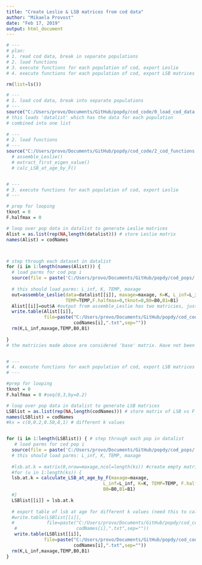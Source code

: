 ```yaml
---
title: "Create Leslie & LSB matrices from cod data"
author: "Mikaela Provost"
date: "Feb 17, 2019"
output: html_document
---
```



```r
# ---
# plan:
# 1. read cod data, break in separate populations
# 2. load functions
# 3. execute functions for each population of cod, export Leslie
# 4. execute functions for each population of cod, export LSB matrices 

rm(list=ls())

# ---
# 1. load cod data, break into separate populations
# ---
source("C:/Users/provo/Documents/GitHub/popdy/cod_code/0_load_cod_data.r")
# this loads 'datalist' which has the data for each population
# combined into one list
        
# ---
# 2. load functions
# ---
source("C:/Users/provo/Documents/GitHub/popdy/cod_code/2_cod_functions.r")
  # assemble_Leslie()
  # extract_first_eigen_value()
  # calc_LSB_at_age_by_F()


# ---
# 3. execute functions for each population of cod, export Leslie 
# ---

# prep for looping
tknot = 0
F.halfmax = 0

# loop over pop data in datalist to generate Leslie matrices
Alist = as.list(rep(NA,length(datalist))) # store Leslie matrix
names(Alist) = codNames



# step through each dataset in datalist
for (i in 1:length(names(Alist))) {
  # load parms for cod pop i
  source(file = paste('C:/Users/provo/Documents/GitHub/popdy/cod_pops/',names(Alist)[i], '.r', sep=''))
                       
  # this should load parms: L_inf, K, TEMP, maxage
  out=assemble_Leslie(data=datalist[[i]], maxage=maxage, K=K, L_inf=L_inf, 
                      TEMP=TEMP,F.halfmax=0,tknot=0,B0=B0,B1=B1)
  Alist[[i]]=out$A #output from assemble_Leslie has two matricies, just choose Leslie (A)
  write.table(Alist[[i]],
              file=paste("C:/Users/provo/Documents/GitHub/popdy/cod_code/mikaelaLeslie/matrix_maxages/",
                         codNames[i],".txt",sep=""))
  rm(K,L_inf,maxage,TEMP,B0,B1)
  
}
# the matricies made above are considered 'base' matrix. Have not been adjusted. 


# ---
# 4. execute functions for each population of cod, export LSB matrices 
# ---

#prep for looping
tknot = 0
F.halfmax = 0 #seq(0,3,by=0.2)

# loop over pop data in datalist to generate LSB matrices
LSBlist = as.list(rep(NA,length(codNames))) # store matrix of LSB vs F
names(LSBlist) = codNames
#ks = c(0,0.2,0.50,8,1) # different k values


for (i in 1:length(LSBlist)) { # step through each pop in datalist
   # load parms for cod pop i
  source(file = paste('C:/Users/provo/Documents/GitHub/popdy/cod_pops/',names(LSBlist)[i], '.r', sep=''))
  # this should load parms: L_inf, K, TEMP, maxage
  
  #lsb.at.k = matrix(0,nrow=maxage,ncol=length(ks)) #create empty matrix to store LSB at age at k
  #for (u in 1:length(ks)) {
  lsb.at.k = calculate_LSB_at_age_by_F(maxage=maxage,
                                    L_inf=L_inf, K=K, TEMP=TEMP, F.halfmax=F.halfmax,
                                    B0=B0,B1=B1)
  #}
  LSBlist[[i]] = lsb.at.k
  
  # export table of lsb at age for different k values (need this to calculate new Leslie matricies)
  #write.table(LSBlist[[i]],
  #            file=paste("C:/Users/provo/Documents/GitHub/popdy/cod_code/mikaelaLSB/LSBmatrix_maxages/",
   #                      codNames[i],".txt",sep=""))
   write.table(LSBlist[[i]],
              file=paste("C:/Users/provo/Documents/GitHub/popdy/cod_code/mikaelaLSB/LSBmatrix_maxages_v1/",
                         codNames[i],".txt",sep=""))
  rm(K,L_inf,maxage,TEMP,B0,B1)
}



```

